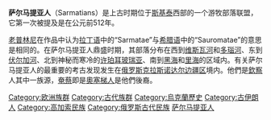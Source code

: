 {{Unreferenced|time=2017-05-31}}

'''萨尔马提亚人'''（Sarmatians）是上古时期位于[[斯基泰|斯基泰]]西部的一个游牧部落联盟，它第一次被提及是在公元前512年。

[[老普林尼|老普林尼]]在作品中认为[[拉丁语|拉丁语]]中的“Sarmatae”与[[希腊语|希腊语]]中的“Sauromatae”的意思是相同的。在萨尔马提亚人鼎盛时期，其部落分布在西到[[维斯瓦河|维斯瓦河]]和[[多瑙河|多瑙河]]、东到[[伏尔加河|伏尔加河]]、北到神秘而寒冷的[[许珀耳玻瑞亚|许珀耳玻瑞亚]]、南到[[黑海|黑海]]和[[里海|里海]]的区域内。有关萨尔马提亚人的最重要的考古发现发生在[[俄罗斯|俄罗斯]][[克拉斯诺达尔边疆区|克拉斯诺达尔边疆区]]境内。他們是[[欽察|欽察]]人其中一族源，[[奄蔡|奄蔡]]即是[[奧塞梯人|奧塞梯人]]是他們後裔。

{{hist-stub}}
{{古代中北亞民族與國家}}

[[Category:欧洲族群|Category:欧洲族群]]
[[Category:古代族群|Category:古代族群]]
[[Category:烏克蘭歷史|Category:烏克蘭歷史]]
[[Category:古伊朗人|Category:古伊朗人]]
[[Category:高加索民族|Category:高加索民族]]
[[Category:俄罗斯古代民族|Category:俄罗斯古代民族]]
[[Category:萨尔马提亚人|]]